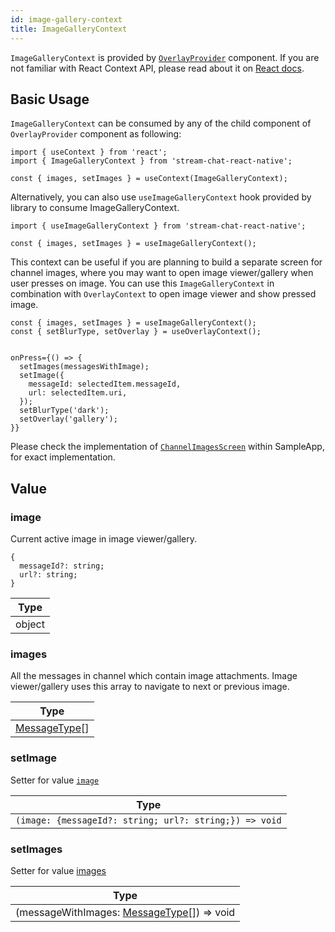 ```yaml
---
id: image-gallery-context
title: ImageGalleryContext
---
```


`ImageGalleryContext` is provided by [`OverlayProvider`](../core-components/overlay-provider) component. If you are not familiar with React Context API, please read about it on [React docs](https://reactjs.org/docs/context.html).

## Basic Usage

`ImageGalleryContext` can be consumed by any of the child  component of `OverlayProvider` component as following:

```tsx
import { useContext } from 'react';
import { ImageGalleryContext } from 'stream-chat-react-native';

const { images, setImages } = useContext(ImageGalleryContext);
```

Alternatively, you can also use `useImageGalleryContext` hook provided by library to consume ImageGalleryContext.

```tsx
import { useImageGalleryContext } from 'stream-chat-react-native';

const { images, setImages } = useImageGalleryContext();
```

This context can be useful if you are planning to build a separate screen for channel images, where you may want to open image viewer/gallery when user presses on image.
You can use this `ImageGalleryContext` in combination with `OverlayContext` to open image viewer and show pressed image.

```tsx
const { images, setImages } = useImageGalleryContext();
const { setBlurType, setOverlay } = useOverlayContext();


onPress={() => {
  setImages(messagesWithImage);
  setImage({
    messageId: selectedItem.messageId,
    url: selectedItem.uri,
  });
  setBlurType('dark');
  setOverlay('gallery');
}}
```

Please check the implementation of [`ChannelImagesScreen`](https://github.com/GetStream/stream-chat-react-native/blob/master/examples/SampleApp/src/screens/ChannelImagesScreen.tsx) within SampleApp, for exact implementation.

## Value

### image

Current active image in image viewer/gallery.

```tsx
{
  messageId?: string;
  url?: string;
}
```

| Type |
| - |
| object |

### images

All the messages in channel which contain image attachments. Image viewer/gallery uses this array to navigate to next or previous image.

| Type |
| - |
| [MessageType](https://github.com/GetStream/stream-chat-react-native/blob/master/src/components/MessageList/hooks/useMessageList.ts)[] |

### setImage

Setter for value [`image`](#image)

| Type |
| - |
| `(image: {messageId?: string; url?: string;}) => void` |

### setImages

Setter for value [images](#images)

| Type |
| - |
| (messageWithImages: [MessageType](https://github.com/GetStream/stream-chat-react-native/blob/master/src/components/MessageList/hooks/useMessageList.ts)[]) => void |
